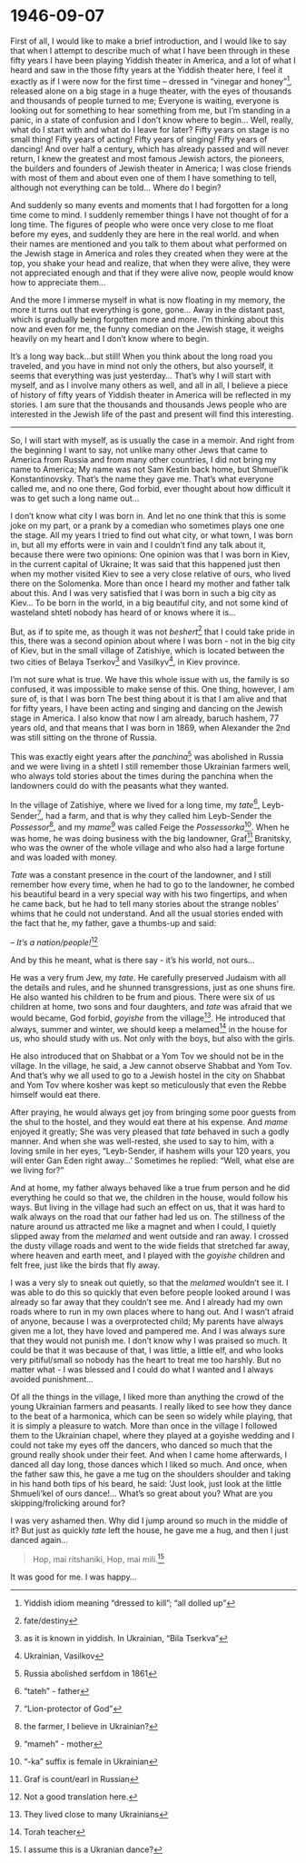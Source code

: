 # 1946-09-07

First of all, I would like to make a brief introduction, and I would like to say that when I attempt to describe much of what I have been through in these fifty years I have been playing Yiddish theater in America, and a lot of what I heard and saw in the those fifty years at the Yiddish theater here, I feel it exactly as if I were now for the first time – dressed in "vinegar and honey"^[Yiddish idiom meaning "dressed to kill"; "all dolled up"], released alone on a big stage in a huge theater, with the eyes of thousands and thousands of people turned to me; Everyone is waiting, everyone is looking out for something to hear something from me, but I'm standing in a panic, in a state of confusion and I don't know where to begin...
Well, really, what do I start with and what do I leave for later? Fifty years on stage is no small thing!
Fifty years of acting!
Fifty years of singing!
Fifty years of dancing!
And over half a century, which has already passed and will never return, I knew the greatest and most famous Jewish actors, the pioneers, the builders and founders of Jewish theater in America; I was close friends with most of them and about even one of them I have something to tell, although not everything can be told...
Where do I begin?

And suddenly so many events and moments that I had forgotten for a long time come to mind. I suddenly remember things I have not thought of for a long time. The figures of people who were once very close to me float before my eyes, and suddenly they are here in the real world.
and when their names are mentioned and you talk to them about what performed on the Jewish stage in America and roles they created when they were at the top, you shake your head and realize, that when they were alive, they were not appreciated enough and that if they were alive now, people would know how to appreciate them...

And the more I immerse myself in what is now floating in my memory, the more it turns out that everything is gone, gone...
Away in the distant past, which is gradually being forgotten more and more.
I'm thinking about this now and even for me, the funny comedian on the Jewish stage, it weighs heavily on my heart and I don't know where to begin.


It's a long way back...but still!
When you think about the long road you traveled, and you have in mind not only the others, but also yourself, it seems that everything was just yesterday...
That's why I will start with myself, and as I involve many others as well, and all in all, I believe a piece of history of fifty years of Yiddish theater in America will be reflected in my stories. I am sure that the thousands and thousands Jews people who are interested in the Jewish life of the past and present will find this interesting.

---

So, I will start with myself, as is usually the case in a memoir. And right from the beginning I want to say, not unlike many other Jews that came to America from Russia and from many other countries, I did not bring my name to America; My name was not Sam Kestin back home, but Shmuel'ik Konstantinovsky. That's the name they gave me. That's what everyone called me, and no one there, God forbid, ever thought about how difficult it was to get such a long name out... 

I don't know what city I was born in. And let no one think that this is some joke on my part, or a prank by a comedian who sometimes plays one one the stage. All my years I tried to find out what city, or what town, I was born in, but all my efforts were in vain and I couldn't find any talk about it, because there were two opinions: One opinion was that I was born in Kiev, in the current capital of Ukraine; It was said that this happened just then when my mother visited Kiev to see a very close relative of ours, who lived there on the Solomenka. More than once I heard my mother and father talk about this. And I was very satisfied that I was born in such a big city as Kiev... To be born in the world, in a big beautiful city, and not some kind of wasteland shtetl nobody has heard of or knows where it is... 

But, as if to spite me, as though it was not _beshert_^[fate/destiny] that I could take pride in this, there was a second opinion about where I was born - not in the big city of Kiev, but in the small village of Zatishiye, which is located between the two cities of Belaya Tserkov^[as it is known in yiddish. In Ukrainian, "Bila Tserkva"] and Vasilkyv^[Ukrainian, Vasilkov], in Kiev province.

I'm not sure what is true. We have this whole issue with us, the family is so confused, it was impossible to make sense of this. One thing, however, I am sure of, is that I was born
The best thing about it is that I am alive and that for fifty years, I have been acting and singing and dancing on the Jewish stage in America. I also know that now I am already, baruch hashem, 77 years old, and that means that I was born in 1869, when Alexander the 2nd was still sitting on the throne of Russia.

This was exactly eight years after the _panchina_^[Russia abolished serfdom in 1861] was abolished in Russia and we were living in a shtetl I still remember those Ukrainian farmers well, who always told stories about the times during the panchina when the landowners could do with the peasants what they wanted.

In the village of Zatishiye, where we lived for a long time, my _tate_^[ "tateh" - father], Leyb-Sender^["Lion-protector of God"], had a farm, and that is why they called him Leyb-Sender the _Possessor_^[the farmer, I believe in Ukrainian?], and my _mame_^["mameh" - mother] was called Feige the _Possessorka_^["-ka" suffix is female in Ukrainian]. When he was home, he was doing business with the big landowner, Graf^[ Graf is count/earl in Russian] Branitsky, who was the owner of the whole village and who also had a large fortune and was loaded with money.

_Tate_ was a constant presence in the court of the landowner, and I still remember how every time, when he had to go to the landowner, he combed his beautiful beard in a very special way with his two fingertips, and when he came back, but he had to tell many stories about the strange nobles’ whims that he could not understand. And all the usual stories ended with the fact that he, my father, gave a thumbs-up and said:

-- _It's a nation/people!_^[ Not a good translation here.]

And by this he meant, what is there say - it's his world, not ours...


He was a very frum Jew, my _tate_. He carefully preserved Judaism with all the details and rules, and he shunned transgressions, just as one shuns fire. He also wanted his children to be frum and pious. There were six of us children at home, two sons and four daughters, and _tate_ was afraid that we would became, God forbid, _goyishe_ from the village^[ They lived close to many Ukrainians]. He introduced that always, summer and winter, we should keep a melamed^[ Torah teacher] in the house for us, who should study with us. Not only with the boys, but also with the girls.

He also introduced that on Shabbat or a Yom Tov we should not be in the village. In the village, he said, a Jew cannot observe Shabbat and Yom Tov. And that's why we all used to go to a Jewish hostel in the city on Shabbat and Yom Tov where kosher was kept so meticulously that even the Rebbe himself would eat there.

After praying, he would always get joy from bringing some poor guests from the shul to the hostel, and they would eat there at his expense. And _mame_ enjoyed it greatly; She was very pleased that _tate_ behaved in such a godly manner. And when she was well-rested, she used to say to him, with a loving smile in her eyes, "Leyb-Sender, if hashem wills your 120 years, you will enter Gan Eden right away...' Sometimes he replied: “Well, what else are we living for?"

And at home, my father always behaved like a true frum person and he did everything he could so that we, the children in the house, would follow his ways. But living in the village had such an effect on us, that it was hard to walk always on the road that our father had led us on. The stillness of the nature around us attracted me like a magnet and when I could, I quietly slipped away from the _melamed_ and went outside and ran away. I crossed the dusty village roads and went to the wide fields that stretched far away, where heaven and earth meet, and I played with the _goyishe_ children and felt free, just like the birds that fly away.

I was a very sly to sneak out quietly, so that the _melamed_ wouldn't see it. I was able to do this so quickly that even before people looked around I was already so far away that they couldn't see me. And I already had my own roads where to run in my own places where to hang out. And I wasn't afraid of anyone, because I was a overprotected child; My parents have always given me a lot, they have loved and pampered me. And I was always sure that they would not punish me. I don't know why I was praised so much. It could be that it was because of that, I was little, a little elf, and who looks very pitiful/small so nobody has the heart to treat me too harshly. But no matter what - I was blessed and I could do what I wanted and I always avoided punishment...


Of all the things in the village, I liked more than anything the crowd of the young Ukrainian farmers and peasants. I really liked to see how they dance to the beat of a harmonica, which can be seen so widely while playing, that it is simply a pleasure to watch. More than once in the village I followed them to the Ukrainian chapel, where they played at a goyishe wedding and I could not take my eyes off the dancers, who danced so much that the ground really shook under their feet. And when I came home afterwards, I danced all day long, those dances which I liked so much. And once, when the father saw this, he gave a me tug on the shoulders shoulder and taking in his hand both tips of his beard, he said: 'Just look, just look at the little Shmueli'kel of ours dance!... What's so great about you? What are you skipping/frolicking around for?

I was very ashamed then. Why did I jump around so much in the middle of it? But just as quickly _tate_ left the house, he gave me a hug,  and then I just danced again...

> Hop, mai ritshaniki,
> Hop, mai mili.^[ I assume this is a Ukranian dance?]

It was good for me. I was happy...




